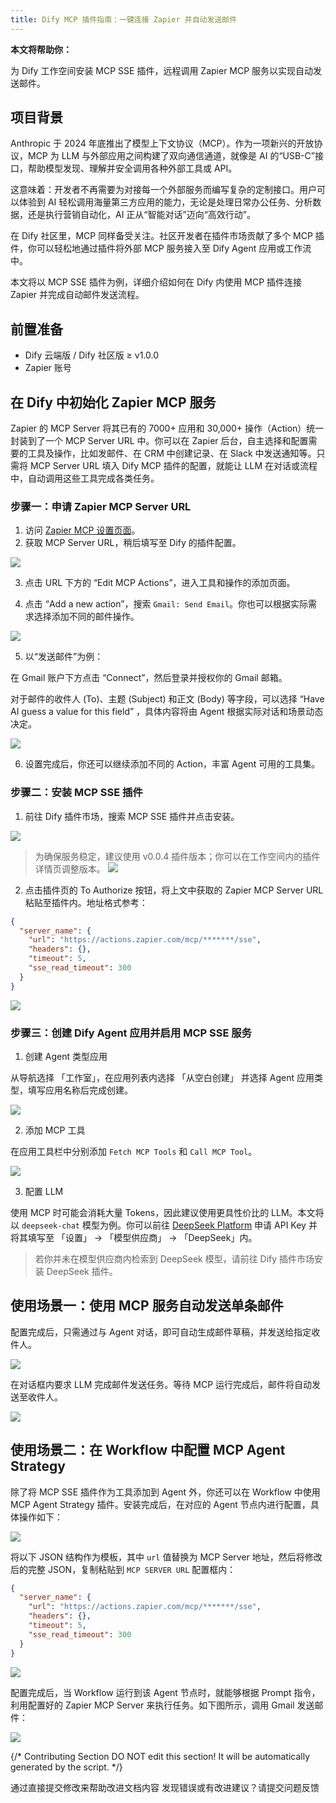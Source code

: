 ```yaml
---
title: Dify MCP 插件指南：一键连接 Zapier 并自动发送邮件
---
```


**本文将帮助你：**

为 Dify 工作空间安装 MCP SSE 插件，远程调用 Zapier MCP 服务以实现自动发送邮件。

## 项目背景

Anthropic 于 2024 年底推出了模型上下文协议（MCP）。作为一项新兴的开放协议，MCP 为 LLM 与外部应用之间构建了双向通信通道，就像是 AI 的“USB-C”接口，帮助模型发现、理解并安全调用各种外部工具或 API。

这意味着：开发者不再需要为对接每一个外部服务而编写复杂的定制接口。用户可以体验到 AI 轻松调用海量第三方应用的能力，无论是处理日常办公任务、分析数据，还是执行营销自动化，AI 正从“智能对话”迈向“高效行动”。

在 Dify 社区里，MCP 同样备受关注。社区开发者在插件市场贡献了多个 MCP 插件，你可以轻松地通过插件将外部 MCP 服务接入至 Dify Agent 应用或工作流中。

本文将以 MCP SSE 插件为例，详细介绍如何在 Dify 内使用 MCP 插件连接 Zapier 并完成自动邮件发送流程。

## 前置准备

- Dify 云端版 / Dify 社区版 ≥ v1.0.0
- Zapier 账号

## 在 Dify 中初始化 Zapier MCP 服务

Zapier 的 MCP Server 将其已有的 7000+ 应用和 30,000+ 操作（Action）统一封装到了一个 MCP Server URL 中。你可以在 Zapier 后台，自主选择和配置需要的工具及操作，比如发邮件、在 CRM 中创建记录、在 Slack 中发送通知等。只需将 MCP Server URL 填入 Dify MCP 插件的配置，就能让 LLM 在对话或流程中，自动调用这些工具完成各类任务。

### 步骤一：申请 Zapier MCP Server URL

1. 访问 [Zapier MCP 设置页面](https://actions.zapier.com/settings/mcp/)。
2. 获取 MCP Server URL，稍后填写至 Dify 的插件配置。

![](https://assets-docs.dify.ai/2025/04/15bba178b0adddcd3e1961807dfe14f0.png)

3. 点击 URL 下方的 “Edit MCP Actions”，进入工具和操作的添加页面。

4. 点击 “Add a new action”，搜索 `Gmail: Send Email`。你也可以根据实际需求选择添加不同的邮件操作。

![](https://assets-docs.dify.ai/2025/04/718e214166ca6eed6771d44f3b6ab718.png)

5. 以“发送邮件”为例：

在 Gmail 账户下方点击 “Connect”，然后登录并授权你的 Gmail 邮箱。

对于邮件的收件人 (To)、主题 (Subject) 和正文 (Body) 等字段，可以选择 “Have AI guess a value for this field” ，具体内容将由 Agent 根据实际对话和场景动态决定。

![](https://assets-docs.dify.ai/2025/04/637ce6b46ab706f4512a2dceb25a8162.png)

6. 设置完成后，你还可以继续添加不同的 Action，丰富 Agent 可用的工具集。

### 步骤二：安装 MCP SSE 插件

1. 前往 Dify 插件市场，搜索 MCP SSE 插件并点击安装。

![](https://assets-docs.dify.ai/2025/04/20174032b8feb624a52ac36d65e7c0fa.png)

> 为确保服务稳定，建议使用 v0.0.4 插件版本；你可以在工作空间内的插件详情页调整版本。
> ![](https://assets-docs.dify.ai/2025/04/b076d40ea120dea544df49bc52199ad6.png)


2. 点击插件页的 To Authorize 按钮，将上文中获取的 Zapier MCP Server URL 粘贴至插件内。地址格式参考：

```json
{
  "server_name": {
    "url": "https://actions.zapier.com/mcp/*******/sse",
    "headers": {},
    "timeout": 5,
    "sse_read_timeout": 300
  }
}
```

![](https://assets-docs.dify.ai/2025/04/5ba078e8804c1bee5bcec167d260a92a.png)

### 步骤三：创建 Dify Agent 应用并启用 MCP SSE 服务

1. 创建 Agent 类型应用

从导航选择 「工作室」，在应用列表内选择 「从空白创建」 并选择 Agent 应用类型，填写应用名称后完成创建。

![](https://assets-docs.dify.ai/2025/04/aaef5e115211c2b04382552e537877fa.png)

2. 添加 MCP 工具

在应用工具栏中分别添加 `Fetch MCP Tools` 和 `Call MCP Tool`。

![](https://assets-docs.dify.ai/2025/04/4e570e4e42720b3e202d409fa93f983a.png)

3. 配置 LLM

使用 MCP 时可能会消耗大量 Tokens，因此建议使用更具性价比的 LLM。本文将以 `deepseek-chat` 模型为例。你可以前往 [DeepSeek Platform](https://platform.deepseek.com/usage) 申请 API Key 并将其填写至 「设置」 → 「模型供应商」 → 「DeepSeek」内。

> 若你并未在模型供应商内检索到 DeepSeek 模型，请前往 Dify 插件市场安装 DeepSeek 插件。

## 使用场景一：使用 MCP 服务自动发送单条邮件

配置完成后，只需通过与 Agent 对话，即可自动生成邮件草稿，并发送给指定收件人。

![](https://assets-docs.dify.ai/2025/04/fc76cc8e7dd7476199e9810fa5403f3b.png)

在对话框内要求 LLM 完成邮件发送任务。等待 MCP 运行完成后，邮件将自动发送至收件人。

![](https://assets-docs.dify.ai/2025/04/dc80a8fb00800e8938f3918fc908bc1b.png)

## 使用场景二：在 Workflow 中配置 MCP Agent Strategy

除了将 MCP SSE 插件作为工具添加到 Agent 外，你还可以在 Workflow 中使用 MCP Agent Strategy 插件。安装完成后，在对应的 Agent 节点内进行配置，具体操作如下：

![](https://assets-docs.dify.ai/2025/04/0a340d4cc4a549e6b7420b39cfd805d6.png)

将以下 JSON 结构作为模板，其中 `url` 值替换为 MCP Server 地址，然后将修改后的完整 JSON，复制粘贴到 `MCP SERVER URL` 配置框内：

```json
{
  "server_name": {
    "url": "https://actions.zapier.com/mcp/*******/sse",
    "headers": {},
    "timeout": 5,
    "sse_read_timeout": 300
  }
}
```

![](https://assets-docs.dify.ai/2025/04/883c70b8a714c0c7e7a25f5f712c59e0.png)

配置完成后，当 Workflow 运行到该 Agent 节点时，就能够根据 Prompt 指令，利用配置好的 Zapier MCP Server 来执行任务。如下图所示，调用 Gmail 发送邮件：

![](https://assets-docs.dify.ai/2025/04/a201fb50200737881e4ddc0b31518336.png)

{/*
Contributing Section
DO NOT edit this section!
It will be automatically generated by the script.
*/}

<CardGroup cols="2">
    <Card
        title="编辑此页面"
        icon="pen-to-square"
        href="https://github.com/langgenius/dify-docs/edit/main/zh-hans/plugins/best-practice/how-to-use-mcp-zapier.mdx"
    >
        通过直接提交修改来帮助改进文档内容
    </Card>
    <Card
        title="提交问题"
        icon="github"
        href="https://github.com/langgenius/dify-docs/issues/new?title=文档问题%3A%20o-use-mcp-zap&body=%23%23%20问题描述%0A%3C%21--%20请简要描述您发现的问题%20--%3E%0A%0A%23%23%20页面链接%0Ahttps%3A%2F%2Fgithub.com%2Flanggenius%2Fdify-docs%2Fblob%2Fmain%2Fzh-hans/plugins/best-practice%2Fhow-to-use-mcp-zapier.mdx%0A%0A%23%23%20建议修改%0A%3C%21--%20如果有具体的修改建议，请在此说明%20--%3E%0A%0A%3C%21--%20感谢您对文档质量的关注！%20--%3E"
    >
        发现错误或有改进建议？请提交问题反馈
    </Card>
</CardGroup>
